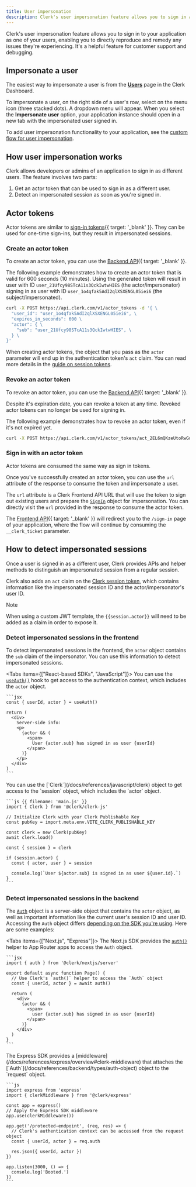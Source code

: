 ```yaml
---
title: User impersonation
description: Clerk's user impersonation feature allows you to sign in as different users to offer customer support or debug issues.
---
```


<Include src="_partials/feature-not-free-callout" />

Clerk's user impersonation feature allows you to sign in to your application as one of your users, enabling you to directly reproduce and remedy any issues they're experiencing. It's a helpful feature for customer support and debugging.

## Impersonate a user

The easiest way to impersonate a user is from the [**Users**](https://dashboard.clerk.com/last-active?path=users) page in the Clerk Dashboard.

To impersonate a user, on the right side of a user's row, select on the menu icon (three stacked dots). A dropdown menu will appear. When you select the **Impersonate user** option, your application instance should open in a new tab with the impersonated user signed in.

To add user impersonation functionality to your application, see the [custom flow for user impersonation](/docs/guides/development/custom-flows/account-updates/user-impersonation).

## How user impersonation works

Clerk allows developers or admins of an application to sign in as different users. The feature involves two parts:

1. Get an actor token that can be used to sign in as a different user.
1. Detect an impersonated session as soon as you're signed in.

## Actor tokens

Actor tokens are similar to [sign-in tokens](/docs/reference/backend-api/tag/sign-in-tokens/post/sign_in_tokens){{ target: '_blank' }}. They can be used for one-time sign-ins, but they result in impersonated sessions.

### Create an actor token

To create an actor token, you can use the [Backend API](/docs/reference/backend-api/tag/actor-tokens/post/actor_tokens){{ target: '_blank' }}.

The following example demonstrates how to create an actor token that is valid for 600 seconds (10 minutes). Using the generated token will result in user with ID `user_21Ufcy98STcA11s3QckIwtwHIES` (the actor/impersonator) signing in as user with ID `user_1o4qfak5AdI2qlXSXENGL05iei6` (the subject/impersonated).

```bash
curl -X POST https://api.clerk.com/v1/actor_tokens -d '{ \
  "user_id": "user_1o4qfak5AdI2qlXSXENGL05iei6", \
  "expires_in_seconds": 600 \
  "actor": { \
    "sub": "user_21Ufcy98STcA11s3QckIwtwHIES", \
  } \
}'
```

When creating actor tokens, the object that you pass as the `actor` parameter will end up in the authentication token's `act` claim. You can read more details in the [guide on session tokens](/docs/guides/how-clerk-works/session-tokens#default-claims).

### Revoke an actor token

To revoke an actor token, you can use the [Backend API](/docs/reference/backend-api/tag/actor-tokens/post/actor_tokens/\{actor_token_id}/revoke){{ target: '_blank' }}.

Despite it's expiration date, you can revoke a token at any time. Revoked actor tokens can no longer be used for signing in.

The following example demonstrates how to revoke an actor token, even if it's not expired yet.

```bash
curl -X POST https://api.clerk.com/v1/actor_tokens/act_2EL6mQKzeUtoRwGuLZsznyfkIsH/revoke
```

### Sign in with an actor token

Actor tokens are consumed the same way as sign in tokens.

Once you've successfully created an actor token, you can use the `url` attribute of the response to consume the token and impersonate a user.

The `url` attribute is a Clerk Frontend API URL that will use the token to sign out existing users and prepare the [`SignIn`](/docs/references/javascript/sign-in) object for impersonation. You can directly visit the `url` provided in the response to consume the actor token.

The [Frontend API](/docs/reference/frontend-api/){{ target: '_blank' }} will redirect you to the `/sign-in` page of your application, where the flow will continue by consuming the `__clerk_ticket` parameter.

## How to detect impersonated sessions

Once a user is signed in as a different user, Clerk provides APIs and helper methods to distinguish an impersonated session from a regular session.

Clerk also adds an `act` claim on the [Clerk session token](/docs/guides/how-clerk-works/session-tokens), which contains information like the impersonated session ID and the actor/impersonator's user ID.

> [!NOTE]
> When using a custom JWT template, the `{{session.actor}}` will need to be added as a claim in order to expose it.

### Detect impersonated sessions in the frontend

To detect impersonated sessions in the frontend, the `actor` object contains the `sub` claim of the impersonator. You can use this information to detect impersonated sessions.

<Tabs items={["React-based SDKs", "JavaScript"]}>
  <Tab>
    You can use the [`useAuth()`](/docs/references/general/hooks/use-auth) hook to get access to the authentication context, which includes the `actor` object.

    ```jsx
    const { userId, actor } = useAuth()

    return (
      <div>
        Server-side info:
        <p>
          {actor && (
            <span>
              User {actor.sub} has signed in as user {userId}
            </span>
          )}
        </p>
      </div>
    )
    ```
  </Tab>

  <Tab>
    You can use the [`Clerk`](/docs/references/javascript/clerk) object to get access to the `session` object, which includes the `actor` object.

    ```js {{ filename: 'main.js' }}
    import { Clerk } from '@clerk/clerk-js'

    // Initialize Clerk with your Clerk Publishable Key
    const pubKey = import.meta.env.VITE_CLERK_PUBLISHABLE_KEY

    const clerk = new Clerk(pubKey)
    await clerk.load()

    const { session } = clerk

    if (session.actor) {
      const { actor, user } = session

      console.log(`User ${actor.sub} is signed in as user ${user.id}.`)
    }
    ```
  </Tab>
</Tabs>

### Detect impersonated sessions in the backend

The [`Auth`](/docs/references/backend/types/auth-object) object is a server-side object that contains the `actor` object, as well as important information like the current user's session ID and user ID. Accessing the `Auth` object differs [depending on the SDK you're using](/docs/references/backend/types/auth-object#how-to-access-the-auth-object). Here are some examples:

<Tabs items={["Next.js", "Express"]}>
  <Tab>
    The Next.js SDK provides the [`auth()`](/docs/references/nextjs/app-router/auth) helper to App Router apps to access the `Auth` object.

    ```jsx
    import { auth } from '@clerk/nextjs/server'

    export default async function Page() {
      // Use Clerk's `auth()` helper to access the `Auth` object
      const { userId, actor } = await auth()

      return (
        <div>
          {actor && (
            <span>
              user {actor.sub} has signed in as user {userId}
            </span>
          )}
        </div>
      )
    }
    ```
  </Tab>

  <Tab>
    The Express SDK provides a [middleware](/docs/references/express/overview#clerk-middleware) that attaches the [`Auth`](/docs/references/backend/types/auth-object) object to the `request` object.

    ```js
    import express from 'express'
    import { clerkMiddleware } from '@clerk/express'

    const app = express()
    // Apply the Express SDK middleware
    app.use(clerkMiddleware())

    app.get('/protected-endpoint', (req, res) => {
      // Clerk's authentication context can be accessed from the request object
      const { userId, actor } = req.auth

      res.json({ userId, actor })
    })

    app.listen(3000, () => {
      console.log('Booted.')
    })
    ```
  </Tab>
</Tabs>
